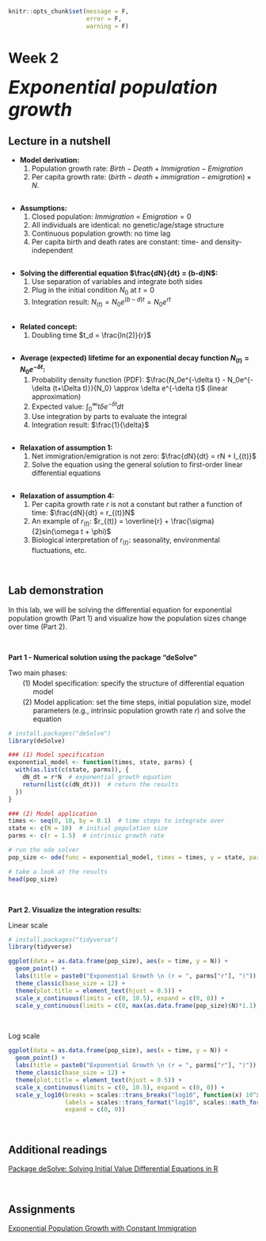 ```r
knitr::opts_chunk$set(message = F, 
                      error = F, 
                      warning = F)

```

# Week 2 {-} 
<div style = "font-size: 28pt"> **_Exponential population growth_**</div>

## Lecture in a nutshell {-}

* **Model derivation:** 
  1. Population growth rate: $Birth - Death + Immigration - Emigration$
  2. Per capita growth rate: $(birth - death + immigration - emigration)\times N$.

<div style="height:1px ;"><br></div>

* **Assumptions:**
  1. Closed population: $Immigration$ = $Emigration = 0$
  2. All individuals are identical: no genetic/age/stage structure
  3. Continuous population growth: no time lag
  4. Per capita birth and death rates are constant: time- and density-independent

<div style="height:1px ;"><br></div>

* **Solving the differential equation $\frac{dN}{dt} = (b-d)N$:**
  1. Use separation of variables and integrate both sides
  2. Plug in the initial condition $N_0$ at $t = 0$
  3. Integration result: $N_{(t)} = N_0e^{(b-d)t} = N_0e^{rt}$

<div style="height:1px ;"><br></div>

* **Related concept:**
  1. Doubling time $t_d = \frac{ln(2)}{r}$

<div style="height:1px ;"><br></div>

* **Average (expected) lifetime for an exponential decay function $N_{(t)} = N_0e^{-\delta t}$:**
  1. Probability density function (PDF): $\frac{N_0e^{-\delta t} - N_0e^{-\delta (t+\Delta t)}}{N_0} \approx \delta e^{-\delta t}$ (linear approximation)
  2. Expected value: $\int_{0}^{\infty}t\delta e^{-\delta t}dt$
  3. Use integration by parts to evaluate the integral
  4. Integration result: $\frac{1}{\delta}$

<div style="height:1px ;"><br></div>

* **Relaxation of assumption 1:**
  1. Net immigration/emigration is not zero: $\frac{dN}{dt} = rN + I_{(t)}$
  2. Solve the equation using the general solution to first-order linear differential equations

<div style="height:1px ;"><br></div>

* **Relaxation of assumption 4:**
  1. Per capita growth rate $r$ is not a constant but rather a function of time: $\frac{dN}{dt} = r_{(t)}N$
  2. An example of $r_{(t)}$: $r_{(t)} = \overline{r} + \frac{\sigma}{2}sin(\omega t + \phi)$
  3. Biological interpretation of $r_{(t)}$: seasonality, environmental fluctuations, etc.

<br>

## Lab demonstration {-}

In this lab, we will be solving the differential equation for exponential population growth (Part 1) and visualize how the population sizes change over time (Part 2). 

<br>

**Part 1 - Numerical solution using the package "deSolve"**

Two main phases:

<span id = "aaa" style="display: block; margin-top: -10px; margin-left: 50px">Model specification: specify the structure of differential equation model</span>

<span id = "bbb" style="display: block; margin-top: -10px; margin-left: 50px">Model application: set the time steps, initial population size, model parameters (e.g., intrinsic population growth rate *r*) and solve the equation</span>

<style>

p span#aaa:before { 
  content: "(1) "; 
  display: inline-block;
  margin-left: -1.5em;
  margin-right: 0.3em;
}

p span#bbb:before { 
  content: "(2) "; 
  display: inline-block;
  margin-left: -1.5em;
  margin-right: 0.3em;
}

d-article table.lightable-paper {
  margin-bottom: 0px; 
}

</style>

```r
# install.packages("deSolve")
library(deSolve)

### (1) Model specification
exponential_model <- function(times, state, parms) {
  with(as.list(c(state, parms)), {
    dN_dt = r*N  # exponential growth equation
    return(list(c(dN_dt)))  # return the results  
  })
}

### (2) Model application
times <- seq(0, 10, by = 0.1)  # time steps to integrate over
state <- c(N = 10)  # initial population size
parms <- c(r = 1.5)  # intrinsic growth rate

# run the ode solver
pop_size <- ode(func = exponential_model, times = times, y = state, parms = parms)

# take a look at the results
head(pop_size)

```

<br>

**Part 2. Visualize the integration results:**

Linear scale
```r
# install.packages("tidyverse")
library(tidyverse)

ggplot(data = as.data.frame(pop_size), aes(x = time, y = N)) + 
  geom_point() + 
  labs(title = paste0("Exponential Growth \n (r = ", parms["r"], ")")) +
  theme_classic(base_size = 12) + 
  theme(plot.title = element_text(hjust = 0.5)) +
  scale_x_continuous(limits = c(0, 10.5), expand = c(0, 0)) +
  scale_y_continuous(limits = c(0, max(as.data.frame(pop_size)$N)*1.1), expand = c(0, 0))

```
<br>

Log scale
```r
ggplot(data = as.data.frame(pop_size), aes(x = time, y = N)) + 
  geom_point() + 
  labs(title = paste0("Exponential Growth \n (r = ", parms["r"], ")")) +
  theme_classic(base_size = 12) + 
  theme(plot.title = element_text(hjust = 0.5)) + 
  scale_x_continuous(limits = c(0, 10.5), expand = c(0, 0)) +
  scale_y_log10(breaks = scales::trans_breaks("log10", function(x) 10^x)(c(10, 10^7)),
                labels = scales::trans_format("log10", scales::math_format(10^.x)),
                expand = c(0, 0))

```
<br>

## Additional readings {-}

[Package deSolve: Solving Initial Value Differential Equations in R](./Additional readings/Package deSolve - Solving Initial Value Differential Equations in R.pdf){target="_blank"}

<br>

## Assignments {-}

[Exponential Population Growth with Constant Immigration](./Assignments/Week2_Exponential Growth.pdf){target="_blank"}

<!-- [Suggested Solutions](./Assignments/Week2_Exponential Growth_with_Solutions.pdf){target="_blank"} -->






